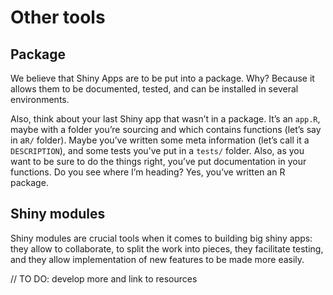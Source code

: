 # Other tools {#build-golem}

## Package

We believe that Shiny Apps are to be put into a package. Why? Because it allows them to be documented, tested, and can be installed in several environments.

Also, think about your last Shiny app that wasn’t in a package. It’s an `app.R`, maybe with a folder you’re sourcing and which contains functions (let’s say in a` R/` folder). Maybe you’ve written some meta information (let’s call it a `DESCRIPTION`), and some tests you’ve put in a `tests/` folder. Also, as you want to be sure to do the things right, you’ve put documentation in your functions. Do you see where I’m heading? Yes, you’ve written an R package.


## Shiny modules

Shiny modules are crucial tools when it comes to building big shiny apps: they allow to collaborate, to split the work into pieces, they facilitate testing, and they allow implementation of new features to be made more easily. 

// TO DO: develop more and link to resources